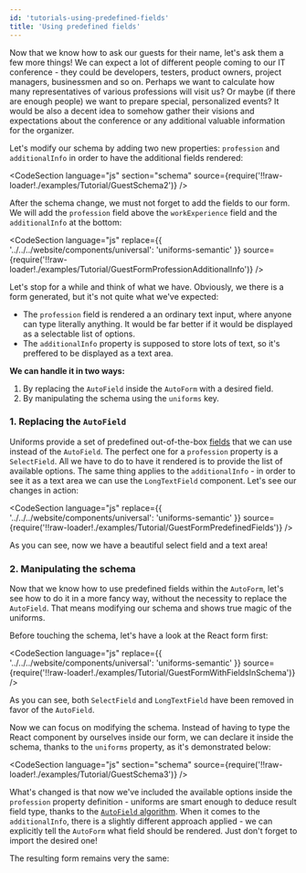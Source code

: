 ```yaml
---
id: 'tutorials-using-predefined-fields'
title: 'Using predefined fields'
---
```



Now that we know how to ask our guests for their name, let's ask them a few more things!
We can expect a lot of different people coming to our IT conference - they could be developers, testers, product owners, project managers, businessmen and so on.
Perhaps we want to calculate how many representatives of various professions will visit us?
Or maybe (if there are enough people) we want to prepare special, personalized events?
It would be also a decent idea to somehow gather their visions and expectations about the conference or any additional valuable information for the organizer.

Let's modify our schema by adding two new properties: `profession` and `additionalInfo` in order to have the additional fields rendered:

<CodeSection
  language="js"
  section="schema"
  source={require('!!raw-loader!./examples/Tutorial/GuestSchema2')}
/>

After the schema change, we must not forget to add the fields to our form.
We will add the `profession` field above the `workExperience` field and the `additionalInfo` at the bottom:

<CodeSection
  language="js"
  replace={{ '../../../website/components/universal': 'uniforms-semantic' }}
  source={require('!!raw-loader!./examples/Tutorial/GuestFormProfessionAdditionalInfo')}
/>

<TutorialForm>
  <GuestFormProfessionAdditionalInfo />
</TutorialForm>

Let's stop for a while and think of what we have. Obviously, we there is a form generated, but it's not quite what we've expected:

- The `profession` field is rendered a an ordinary text input, where anyone can type literally anything.
  It would be far better if it would be displayed as a selectable list of options.
- The `additionalInfo` property is supposed to store lots of text, so it's preffered to be displayed as a text area.

**We can handle it in two ways:**

1. By replacing the `AutoField` inside the `AutoForm` with a desired field.
2. By manipulating the schema using the `uniforms` key.

### 1. Replacing the `AutoField`

Uniforms provide a set of predefined out-of-the-box [fields](/docs/api-fields) that we can use instead of the `AutoField`.
The perfect one for a `profession` property is a `SelectField`. All we have to do to have it rendered is to provide the list of available options.
The same thing applies to the `additionalInfo` - in order to see it as a text area we can use the `LongTextField` component.
Let's see our changes in action:

<CodeSection
  language="js"
  replace={{ '../../../website/components/universal': 'uniforms-semantic' }}
  source={require('!!raw-loader!./examples/Tutorial/GuestFormPredefinedFields')}
/>

<TutorialForm>
  <GuestFormPredefinedFields />
</TutorialForm>

As you can see, now we have a beautiful select field and a text area!

### 2. Manipulating the schema

Now that we know how to use predefined fields within the `AutoForm`, let's see how to do it in a more fancy way,
without the necessity to replace the `AutoField`. That means modifying our schema and shows true magic of the uniforms.

Before touching the schema, let's have a look at the React form first:

<CodeSection
  language="js"
  replace={{ '../../../website/components/universal': 'uniforms-semantic' }}
  source={require('!!raw-loader!./examples/Tutorial/GuestFormWithFieldsInSchema')}
/>

As you can see, both `SelectField` and `LongTextField` have been removed in favor of the `AutoField`.

Now we can focus on modifying the schema.
Instead of having to type the React component by ourselves inside our form, we can declare it inside the schema, thanks to the `uniforms` property, as it's demonstrated below:

<CodeSection
  language="js"
  section="schema"
  source={require('!!raw-loader!./examples/Tutorial/GuestSchema3')}
/>

What's changed is that now we've included the available options inside the `profession` property definition -
uniforms are smart enough to deduce result field type, thanks to the [`AutoField` algorithm](/docs/uth-autofield-algorithm).
When it comes to the `additionalInfo`, there is a slightly different approach applied - we can explicitly tell the `AutoForm` what field should be rendered.
Just don't forget to import the desired one!

The resulting form remains very the same:

<TutorialForm>
  <GuestFormWithFieldsInSchema />
</TutorialForm>
